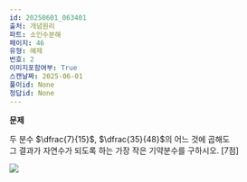 ```yaml
---
id: 20250601_063401
출처: 개념원리
파트: 소인수분해
페이지: 46
유형: 예제
번호: 2
이미지포함여부: True
스캔날짜: 2025-06-01
풀이id: None
정답id: None
---
```


**문제**

두 분수 $\dfrac{7}{15}$, $\dfrac{35}{48}$의 어느 것에 곱해도\
그 결과가 자연수가 되도록 하는 가장 작은 기약분수를 구하시오. \[7점\]

![](./개념원리_소인수분해_46_예제2.png)
